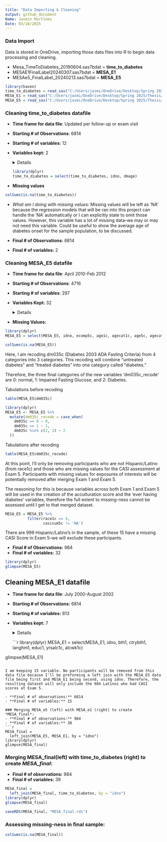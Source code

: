 ```yaml
---
title: "Data Importing & Cleaning"
output: github_document
Name: Jasmin Martinez
Date: 03/18/2025
---
```


### Data Import
Data is stored in OneDrive, importing those data files into R to begin data processing and cleaning.

- Mesa_TimeToDiabetes_20190604.sas7bdat = **time_to_diabetes**  
- MESAE1FinalLabel20240307.sas7bdat = **MESA_E1**  
- MESAe5_FinalLabel_20240213.sas7bdat = **MESA_E5**  
```r
library(haven)
time_to_diabetes = read_sas("C:/Users/jasmi/OneDrive/Desktop/Spring 2025/Thesis/THESIS_JRM2319/Mesa_TimeToDiabetes_20190604.sas7bdat")
MESA_E1 = read_sas("C:/Users/jasmi/OneDrive/Desktop/Spring 2025/Thesis/THESIS_JRM2319/MESAE1FinalLabel20240307.sas7bdat")
MESA_E5 = read_sas("C:/Users/jasmi/OneDrive/Desktop/Spring 2025/Thesis/THESIS_JRM2319/MESAe5_FinalLabel_20240213.sas7bdat")
```


### Cleaning time_to_diabetes datafile
- **Time frame for data file**: Updated per follow-up or exam visit 
- **Starting # of Observations**: 6814 
- **Starting # of variables:** 12

- **Variables kept:** 2
<details>
  - idno: Participant ID number  
  - dmage: Age at Diabetes diagnosis
</details>
```r
library(dplyr)
time_to_diabetes = select(time_to_diabetes, idno, dmage)
```
- **Missing values**
```r
colSums(is.na(time_to_diabetes))
```
- *What am I doing with missing values*: Missing values will be left as 'NA' because the regression models that will be ran into this project can handle the 'NA' automatically or I can explicitly state to omit those values. However, this variable has a lot of missing data--we may or may not need this variable. Could be useful to show the average age of diabetes onset for the sample population, to be discussed.  

- **Final # of Observations:** 6814
- **Final # of variables:** 2

### Cleaning MESA_E5 datafile 
- **Time frame for data file**: April 2010-Feb 2012
- **Starting # of Observations**: 4716
- **Starting # of variables**: 297

- **Variables Kept:** 32
<details>
  - idno: Participant ID number 
  - ecomp5c: Exam 5 Completion Status
  - age1c: age at Exam 1 
  - agecat1c: age categories at Exam 1 
  - age5c: Age at Exam 5 
  - agecat5c: age categories at Exam 5
  - race1c: race/ethnicity
  - mexican1: Mexican, Chicano, Mexican-American
  - dominic1: Dominican 
  - puert1: Puerto Rican 
  - cuban1: Cuban
  - othhisp1: Other Hispanic 
  - lang1: Language spoken at Exam 1 
  - gender1: Gender 
  - site5c: Site at Exam 5
  - bmi5c: BMI 
  - cig5c: Cigarette smoking status
  - curalc5: Presently Drink Alcohol
  - dbp5c: Seated diastolic blood pressure 
  - sbp5c: seated systolic blood pressure
  - glucose5: Fasting glucose (mg/dl)
  - dm035c: Diabetes 2003 ADA Fasting Criteria 
  - ldl5: LDL cholesterol 
  - ldlcat5c: LDL cholesterol (categorical)
  - hdl5: HDL Cholesterol
  - hdlcat5c: HDL cholesterol (categorical)
  - chol5: Total cholesterol 
  - htn5c: Hypertension by JNC VI (1997) Creteria
  - income5: total gross family income, past 12 months 
  - exercm5c: Total intentional exercises- Min/Week
  - casisum5c: Total cognitive assessment score
  - numhhld5: # of people supported by family income
</details>
- **Missing Values:**
```r
library(dplyr)
MESA_E5 = select(MESA_E5, idno, ecomp5c, age1c, agecat1c, age5c, agecat5c, race1c, mexican1, dominic1, puert1, cuban1, othhisp1, lang1, gender1, site5c, bmi5c, cig5c, curalc5, dbp5c, sbp5c, glucose5, dm035c, ldl5, ldlcat5c, hdl5, hdlcat5c, chol5, htn5c, income5, exercm5c, casisum5c, numhhld5)
```
```r
colSums(is.na(MESA_E5))
```
Here, I am recoding dm035c (Diabetes 2003 ADA Fasting Criteria) from 4 categories into 3 categories. This recoding will combine "untreated diabetes" and "treated diabetes" into one category called "diabetes." 

Therefore, the three final categories of the new variables 'dm035c_recode' are 0: normal, 1: Impaired Fasting Glucose, and 2: Diabetes. 

Tabulations before recoding 
```r
table(MESA_E5$dm035c)
```

```r
library(dplyr)
MESA_E5 <- MESA_E5 %>%
  mutate(dm035c_recode = case_when(
    dm035c == 0 ~ 0,
    dm035c == 1 ~ 1,
    dm035c %in% c(2, 3) ~ 2
  ))
```
Tabulations after recoding 
```r
table(MESA_E5$dm035c_recode)

```

At this point, I'll only be removing participants who are not Hispanic/Latino (from race1c) and those who are missing values for the CASI assessment at Exam 5. Participants with missing values for exposures of interests will be potentially removed after merging Exam 1 and Exam 5. 

The reasoning for this is because variables across both Exam 1 and Exam 5 will be used in the creation of the acculturation score and the 'ever having diabetes' variables, therefore the full extent to missing-ness cannot be assessed until I get to that merged dataset.  


```r
MESA_E5 = MESA_E5 %>% 
          filter(race1c == 4,
                 casisum5c != 'NA')
```
There are 999 Hispanic/Latino's in the sample, of these 15 have a missing CASI Score in Exam 5--we will exclude these participants. 

- **Final # of Observations:** 984
- **Final # of variables:** 32

```r
library(dplyr)
glimpse(MESA_E5)
```
## Cleaning MESA_E1 datafile
- **Time frame for data file**: July 2000-August 2002 
- **Starting # of Observations:** 6814
- **Starting # of variables:** 813

- **Variables kept:** 7
<details>
  - Idno: Participant ID number 
  - bth1: Birth Place-Self
  - ctrybth1: Birth country 
  - langhm1: Language Spoken at home 
  - lang1: Language Spoken at Exam 1 
  - educ1: education: highest level completed 
  - yrsalc1c: # of years drinking alcohol (current and former drinkers)
  - alcwk1c: # of drinks per week (current and former drinkers) 
</details>
```r
library(dplyr)
MESA_E1 = select(MESA_E1, idno, bth1, ctrybth1, langhm1, educ1, yrsalc1c, alcwk1c)

glimpse(MESA_E1)
```

I am keeping 15 variable. No participants will be removed from this data file because I'll be preforming a left join with the MESA_E5 data file being first and MESA_E1 being second, using idno. Therefore, the resulting dataset will only include the 984 Latinos who had CASI scores at Exam 5. 

- **Final # of observations:** 6814
- **Final # of variables:** 15

### Merging MESA_e5 (left) with MESA_e1 (right) to create *MESA_final*:
- **Final # of observations:** 984 
- **Final # of variables:** 38
```r
MESA_final = 
  left_join(MESA_E5, MESA_E1, by = "idno")
library(dplyr)
glimpse(MESA_final)
```

### Merging MESA_final(left) with time_to_diabetes (right) to create *MESA_final*:
- **Final # of observations:** 984 
- **Final # of variables:** 39
```r
MESA_final = 
  left_join(MESA_final, time_to_diabetes, by = "idno")
library(dplyr)
glimpse(MESA_final)

saveRDS(MESA_final, "MESA_final.rds")
```

### Assessing missing-ness in final sample:
```r
colSums(is.na(MESA_final))
```

